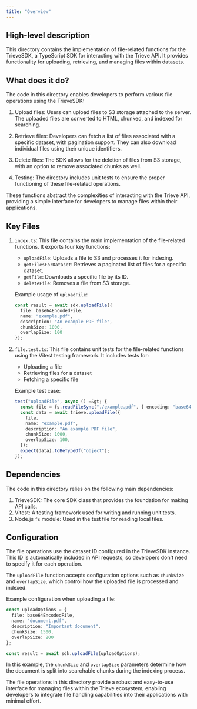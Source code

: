 ```yaml
---
title: "Overview"
---
```


## High-level description
This directory contains the implementation of file-related functions for the TrieveSDK, a TypeScript SDK for interacting with the Trieve API. It provides functionality for uploading, retrieving, and managing files within datasets.

## What does it do?
The code in this directory enables developers to perform various file operations using the TrieveSDK:

1. Upload files: Users can upload files to S3 storage attached to the server. The uploaded files are converted to HTML, chunked, and indexed for searching.

2. Retrieve files: Developers can fetch a list of files associated with a specific dataset, with pagination support. They can also download individual files using their unique identifiers.

3. Delete files: The SDK allows for the deletion of files from S3 storage, with an option to remove associated chunks as well.

4. Testing: The directory includes unit tests to ensure the proper functioning of these file-related operations.

These functions abstract the complexities of interacting with the Trieve API, providing a simple interface for developers to manage files within their applications.

## Key Files

1. `index.ts`:
   This file contains the main implementation of the file-related functions. It exports four key functions:

   - `uploadFile`: Uploads a file to S3 and processes it for indexing.
   - `getFilesForDataset`: Retrieves a paginated list of files for a specific dataset.
   - `getFile`: Downloads a specific file by its ID.
   - `deleteFile`: Removes a file from S3 storage.

   Example usage of `uploadFile`:

   ```typescript
   const result = await sdk.uploadFile({
     file: base64EncodedFile,
     name: "example.pdf",
     description: "An example PDF file",
     chunkSize: 1000,
     overlapSize: 100
   });
   ```

2. `file.test.ts`:
   This file contains unit tests for the file-related functions using the Vitest testing framework. It includes tests for:

   - Uploading a file
   - Retrieving files for a dataset
   - Fetching a specific file

   Example test case:

   ```typescript
   test("uploadFile", async () =&gt; {
     const file = fs.readFileSync("./example.pdf", { encoding: "base64" });
     const data = await trieve.uploadFile({
       file,
       name: "example.pdf",
       description: "An example PDF file",
       chunkSize: 1000,
       overlapSize: 100,
     });
     expect(data).toBeTypeOf("object");
   });
   ```

## Dependencies
The code in this directory relies on the following main dependencies:

1. TrieveSDK: The core SDK class that provides the foundation for making API calls.
2. Vitest: A testing framework used for writing and running unit tests.
3. Node.js `fs` module: Used in the test file for reading local files.

## Configuration
The file operations use the dataset ID configured in the TrieveSDK instance. This ID is automatically included in API requests, so developers don't need to specify it for each operation.

The `uploadFile` function accepts configuration options such as `chunkSize` and `overlapSize`, which control how the uploaded file is processed and indexed.

Example configuration when uploading a file:

```typescript
const uploadOptions = {
  file: base64EncodedFile,
  name: "document.pdf",
  description: "Important document",
  chunkSize: 1500,
  overlapSize: 200
};

const result = await sdk.uploadFile(uploadOptions);
```

In this example, the `chunkSize` and `overlapSize` parameters determine how the document is split into searchable chunks during the indexing process.

The file operations in this directory provide a robust and easy-to-use interface for managing files within the Trieve ecosystem, enabling developers to integrate file handling capabilities into their applications with minimal effort.